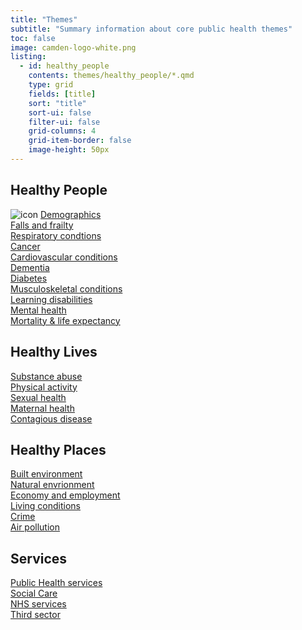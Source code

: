 ```yaml
---
title: "Themes"
subtitle: "Summary information about core public health themes"
toc: false
image: camden-logo-white.png
listing:
  - id: healthy_people
    contents: themes/healthy_people/*.qmd
    type: grid
    fields: [title]  
    sort: "title"
    sort-ui: false
    filter-ui: false
    grid-columns: 4
    grid-item-border: false
    image-height: 50px
---
```


## Healthy People

::: {#healthy_people}
:::

::: {layout-ncol="4"}
::: col1
```{=html}
<div class="card">
<div class="card_themes" style="max-width: 20rem;">
    <img src="www/health-icons-filled/people/male_and_female.svg" alt="icon">
    <a href = "themes/demographics.qmd">Demographics</a>
</div>
</div>
```
:::

::: col2
```{=html}
<div class="card">
<div class="card_themes" style="max-width: 20rem;">
    <a href = "themes/demographics.qmd">Falls and frailty</a>
</div>
</div>
```
:::

::: col3
```{=html}
<div class="card">
<div class="card_themes" style="max-width: 20rem;">
    <a href = "themes/demographics.qmd">Respiratory condtions</a>
</div>
</div>
```
:::

::: col4
```{=html}
<div class="card">
<div class="card_themes" style="max-width: 20rem;">
    <a href = "themes/demographics.qmd">Cancer</a>
</div>
</div>
```
:::
:::

::: {layout-ncol="4"}
::: col1
```{=html}
<div class="card">
<div class="card_themes" style="max-width: 20rem;">
    <a href = "themes/demographics.qmd">Cardiovascular conditions</a>
</div>
</div>
```
:::

::: col2
```{=html}
<div class="card">
<div class="card_themes" style="max-width: 20rem;">
    <a href = "themes/demographics.qmd">Dementia</a>
</div>
</div>
```
:::

::: col3
```{=html}
<div class="card">
<div class="card_themes" style="max-width: 20rem;">
    <a href = "themes/demographics.qmd">Diabetes</a>
</div>
</div>
```
:::

::: col4
```{=html}
<div class="card">
<div class="card_themes" style="max-width: 20rem;">
    <a href = "themes/demographics.qmd">Musculoskeletal conditions</a>
</div>
</div>
```
:::
:::

::: {layout-ncol="4"}
::: col1
```{=html}
<div class="card">
<div class="card_themes" style="max-width: 20rem;">
    <a href = "themes/demographics.qmd">Learning disabilities</a>
</div>
</div>
```
:::

::: col2
```{=html}
<div class="card">
<div class="card_themes" style="max-width: 20rem;">
    <a href = "themes/demographics.qmd">Mental health</a>
</div>
</div>
```
:::

::: col3
```{=html}
<div class="card">
<div class="card_themes" style="max-width: 20rem;">
    <a href = "themes/demographics.qmd">Mortality & life expectancy</a>
</div>
</div>
```
:::

::: col4
:::
:::

## Healthy Lives

::: {layout-ncol="4"}
::: col1
```{=html}
<div class="card_themes" style="max-width: 20rem;">
    <a href = "themes/demographics.qmd">Substance abuse</a>
</div>
```
:::

::: col2
```{=html}
<div class="card_themes" style="max-width: 20rem;">
    <a href = "themes/demographics.qmd">Physical activity</a>
</div>
```
:::

::: col3
```{=html}
<div class="card_themes" style="max-width: 20rem;">
    <a href = "themes/demographics.qmd">Sexual health</a>
</div>
```
:::

::: col4
```{=html}
<div class="card_themes" style="max-width: 20rem;">
    <a href = "themes/demographics.qmd">Maternal health</a>
</div>
```
:::

::: col4
```{=html}
<div class="card_themes" style="max-width: 20rem;">
    <a href = "themes/demographics.qmd">Contagious disease</a>
</div>
```
:::
:::

## Healthy Places

::: {layout-ncol="4"}
::: col1
```{=html}
<div class="card_themes" style="max-width: 20rem;">
    <a href = "themes/demographics.qmd">Built environment</a>
</div>
```
:::

::: col2
```{=html}
<div class="card_themes" style="max-width: 20rem;">
    <a href = "themes/demographics.qmd">Natural envrionment</a>
</div>
```
:::

::: col3
```{=html}
<div class="card_themes" style="max-width: 20rem;">
    <a href = "themes/demographics.qmd">Economy and employment</a>
</div>
```
:::

::: col4
```{=html}
<div class="card_themes" style="max-width: 20rem;">
    <a href = "themes/demographics.qmd">Living conditions</a>
</div>
```
:::
:::

::: {layout-ncol="4"}
::: col1
```{=html}
<div class="card_themes" style="max-width: 20rem;">
    <a href = "themes/demographics.qmd">Crime</a>
</div>
```
:::

::: col2
```{=html}
<div class="card_themes" style="max-width: 20rem;">
    <a href = "themes/demographics.qmd">Air pollution</a>
</div>
```
:::
:::

## Services

::: {layout-ncol="4"}
::: col1
```{=html}
<div class="card_themes" style="max-width: 20rem;">
    <a href = "themes/demographics.qmd">Public Health services</a>
</div>
```
:::

::: col2
```{=html}
<div class="card_themes" style="max-width: 20rem;">
    <a href = "themes/demographics.qmd">Social Care</a>
</div>
```
:::

::: col3
```{=html}
<div class="card_themes" style="max-width: 20rem;">
    <a href = "themes/demographics.qmd">NHS services</a>
</div>
```
:::

::: col4
```{=html}
<div class="card_themes" style="max-width: 20rem;">
    <a href = "themes/demographics.qmd">Third sector</a>
</div>
```
:::
:::
